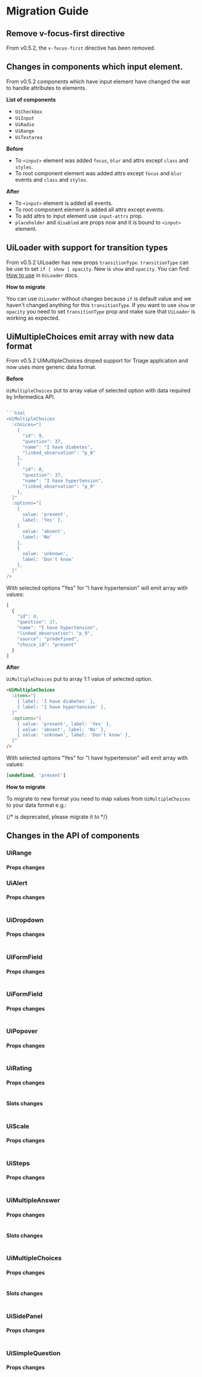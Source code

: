 
<Meta title='Releases/v0.5.x/v0.5.2/Migration Guide'/>

# Migration Guide

<PageOutline selectors="h2, h3" />

## Remove v-focus-first directive

From v0.5.2, the `v-focus-first` directive has been removed.

## Changes in components which input element.

From v0.5.2 components which have input element have changed the wat to handle attributes to elements.

**List of components**

*   `UiCheckbox`
*   `UiInput`
*   `UiRadio`
*   `UiRange`
*   `UiTextarea`

**Before**

*   To `<input>` element was added `focus`, `blur` and attrs except `class` and `styles`.
*   To root component element was added attrs except `focus` and `blur` events and `class` and `styles`.

**After**

*   To `<input>` element is added all events.
*   To root component element is added all attrs except events.
*   To add attrs to input element use `input-attrs` prop.
*   `placeholder` and `disabled` are props now and it is bound to `<input>` element.

## UiLoader with support for transition types

From v0.5.2 UiLoader has new props `transitionType`. `transitionType` can be use to set `if | show | opacity`. New is `show` and `opacity`. You can find [How to use](/docs/molecules-loader--common) in `UiLoader` docs.

**How to migrate**

You can use `UiLoader` without changes because `if` is default value and we haven't changed anything for this `transitionType`. If you want to use `show` or `opacity` you need to set `transitionType` prop and make sure that `UiLoader` is working as expected.

## UiMultipleChoices emit array with new data format

From v0.5.2 UiMultipleChoices droped support for Triage application and now uses more generic data format.

**Before**

`UiMultipleChoices` put to array value of selected option with data required by Infermedica API.

````js

```html
<UiMultipleChoices
  :choices="[
    {
      "id": 9,
      "question": 37,
      "name": "I have diabetes",
      "linked_observation": "p_8"
    },
    {
      "id": 8,
      "question": 37,
      "name": "I have hypertension",
      "linked_observation": "p_9"
    },
  ]"
  :options="[
    {
      value: 'present',
      label: 'Yes' },
    {
      value: 'absent',
      label: 'No'
    },
    {
      value: 'unknown',
      label: 'Don't know'
    },
  ]"
/>
````

With selected options "Yes" for "I have hypertension" will emit array with values:

```js
[
  {
    "id": 8,
    "question": 37,
    "name": "I have hypertension",
    "linked_observation": "p_9",
    "source": "predefined",
    "choice_id": "present"
  }
]
```

**After**

`UiMultipleChoices` put to array 1:1 value of selected option.

```html
<UiMultipleChoices
  :items="[
    { label: 'I have diabetes' },
    { label: 'I have hypertension' },
  ]"
  :options="[
    { value: 'present', label: 'Yes' },
    { value: 'absent', label: 'No' },
    { value: 'unknown', label: 'Don't know' },
  ]"
/>
```

With selected options "Yes" for "I have hypertension" will emit array with values:

```js
[undefined, 'present']
```

**How to migrate**

To migrate to new format you need to map values from `UiMultipleChoices` to your data format e.g.:

<Canvas>
  {/* <Story id="organisms-multiplechoices--as-evidence" /> is deprecated, please migrate it to <Story of={referenceToStory} /> */}

  <Story id="organisms-multiplechoices--as-evidence" />
</Canvas>

## Changes in the API of components

### UiRange

#### Props changes

<Table
  headers={['Props', 'Status', 'Changes']}
  rows={[
   ['`buttonDecrementAttrs`', 'Deprecated', 'Use `numberStepperAttrs`'],
   ['`buttonIncrementAttrs`', 'Deprecated', 'Use `numberStepperAttrs`'],
  ]}
/>

### UiAlert

#### Props changes

<Table
  headers={['Props', 'Status', 'Changes']}
  rows={[
   ['`buttonAttrs`', 'Deprecated', 'Use `buttonRemoveAttrs`'],
  ]}
/>

### UiDropdown

#### Props changes

<Table
  headers={['Props', 'Status', 'Changes']}
  rows={[
   ['`buttonAttrs`', 'Deprecated', 'Use `buttonToggleAttrs`'],
  ]}
/>

### UiFormField

#### Props changes

<Table
  headers={['Props', 'Status', 'Changes']}
  rows={[
   ['`labelAttrs`', 'Deprecated', 'Use `textHintAttrs` or `textMessageAttrs`'],
  ]}
/>

### UiFormField

#### Props changes

<Table
  headers={['Props', 'Status', 'Changes']}
  rows={[
   ['`setElementsAttrs`', 'Deprecated', 'Use `elementsAttrs`'],
  ]}
/>

### UiPopover

#### Props changes

<Table
  headers={['Props', 'Status', 'Changes']}
  rows={[
   ['`buttonAttrs`', 'Deprecated', 'Use `buttonCloseAttrs`'],
  ]}
/>

### UiRating

#### Props changes

<Table
  headers={['Props', 'Status', 'Changes']}
  rows={[
   ['`radioAttrs`', 'Deprecated', 'Use `radioOptionAttrs`'],
   ['`settings.icon`', 'Deprecated', 'Use `settings.iconDefault`'],
  ]}
/>

#### Slots changes

<Table
  headers={['Slot', 'Status', 'Changes']}
  rows={[
   ['`icon`', 'Deprecated', 'Use `iconDefault`'],
  ]}
/>

### UiScale

#### Props changes

<Table
  headers={['Props', 'Status', 'Changes']}
  rows={[
   ['`buttonDecrementAttrs`', 'Deprecated', 'Use `numberStepperAttrs`'],
   ['`buttonIncrementAttrs`', 'Deprecated', 'Use `numberStepperAttrs`'],
   ['`translation.mild`', 'Deprecated', 'Use `translation.min`'],
   ['`translation.unbearable`', 'Deprecated', 'Use `translation.max`'],
  ]}
/>

### UiSteps

#### Props changes

<Table
  headers={['Props', 'Status', 'Changes']}
  rows={[
   ['`step.name`', 'Deprecated', 'Use `step.label`'],
  ]}
/>

### UiMultipleAnswer

#### Props changes

<Table
  headers={['Props', 'Status', 'Changes']}
  rows={[
   ['`choices`', 'Deprecated', 'Use `items`'],
   ['`item.name`', 'Deprecated', 'Use `item.label`'],
  ]}
/>

#### Slots changes

<Table
  headers={['Slot', 'Status', 'Changes']}
  rows={[
   ['`choiceItem`', 'Deprecated', 'Use `choice`']
  ]}
/>

### UiMultipleChoices

#### Props changes

<Table
  headers={['Props', 'Status', 'Changes']}
  rows={[
   ['`choices`', 'Deprecated', 'Use `items`'],
   ['`item.name`', 'Deprecated', 'Use `item.label`'],
   ['`option.name`', 'Deprecated', 'Use `option.label`'],
  ]}
/>

#### Slots changes

<Table
  headers={['Slot', 'Status', 'Changes']}
  rows={[
   ['`choiceItem`', 'Deprecated', 'Use `choice`']
  ]}
/>

### UiSidePanel

#### Props changes

<Table
  headers={['Props', 'Status', 'Changes']}
  rows={[
   ['`transition`', 'Deprecated', 'Use `transitionDialogAttrs`'],
  ]}
/>

### UiSimpleQuestion

#### Props changes

<Table
  headers={['Props', 'Status', 'Changes']}
  rows={[
   ['`options`', 'Deprecated', 'Use `items`'],
  ]}
/>
